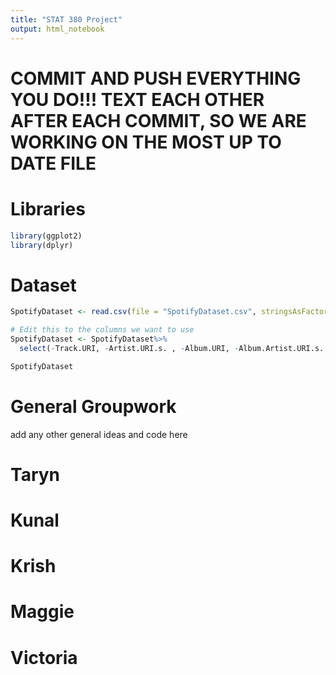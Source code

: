 ```yaml
---
title: "STAT 380 Project"
output: html_notebook
---
```


# COMMIT AND PUSH EVERYTHING YOU DO!!! TEXT EACH OTHER AFTER EACH COMMIT, SO WE ARE WORKING ON THE MOST UP TO DATE FILE


# Libraries 
```r
library(ggplot2)
library(dplyr)
```

# Dataset
```r
SpotifyDataset <- read.csv(file = "SpotifyDataset.csv", stringsAsFactors = FALSE)

# Edit this to the columns we want to use
SpotifyDataset <- SpotifyDataset%>%
  select(-Track.URI, -Artist.URI.s. , -Album.URI, -Album.Artist.URI.s. , -Album.Image.URL , -Track.Preview.URL , -ISRC, -Added.By, -Added.At, -Album.Genres, -Copyrights)

SpotifyDataset
```

# General Groupwork
add any other general ideas and code here

# Taryn

# Kunal

# Krish 

# Maggie

# Victoria
